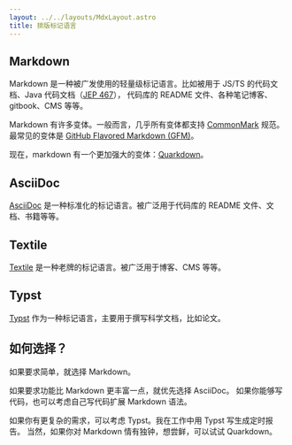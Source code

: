 ```yaml
---
layout: ../../layouts/MdxLayout.astro
title: 排版标记语言
---
```


## Markdown

Markdown 是一种被广发使用的轻量级标记语言。比如被用于 JS/TS 的代码文档、Java 代码文档（[JEP 467](https://openjdk.org/jeps/467)），
代码库的 README 文件、各种笔记博客、gitbook、CMS 等等。

Markdown 有许多变体。一般而言，几乎所有变体都支持 [CommonMark](https://spec.commonmark.org/) 规范。
最常见的变体是 [GitHub Flavored Markdown (GFM)](https://github.github.com/gfm/)。

现在，markdown 有一个更加强大的变体：[Quarkdown](https://quarkdown.com/)。

## AsciiDoc

[AsciiDoc](https://asciidoc.org/) 是一种标准化的标记语言。被广泛用于代码库的 README 文件、文档、书籍等等。

## Textile

[Textile](https://textile-lang.com/) 是一种老牌的标记语言。被广泛用于博客、CMS 等等。

## Typst

[Typst](https://typst.app/) 作为一种标记语言，主要用于撰写科学文档，比如论文。

## 如何选择？

如果要求简单，就选择 Markdown。

如果要求功能比 Markdown 更丰富一点，就优先选择 AsciiDoc。
如果你能够写代码，也可以考虑自己写代码扩展 Markdown 语法。

如果你有更复杂的需求，可以考虑 Typst。我在工作中用 Typst 写生成定时报告。
当然，如果你对 Markdown 情有独钟，想尝鲜，可以试试 Quarkdown。